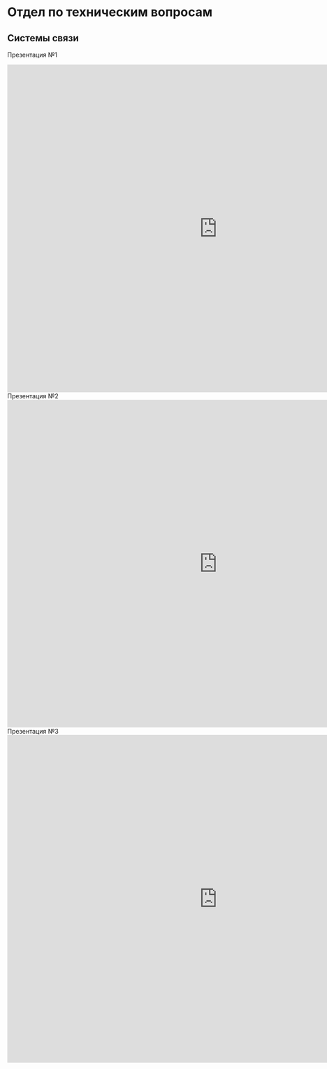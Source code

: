 
# Отдел по техническим вопросам

<HeroPattern />

<Tas />

## Системы связи

<Note>Презентация №1</Note>
<iframe
  src="https://docs.google.com/presentation/d/e/2PACX-1vSHbkkfBziNb6nk4jHrlVkOp_8N_1YuRBylVzms3QHgTg-aNuWlb3mVE7MUWcOGnL_-AXBx6cGef9MK/embed?start=false&loop=false&delayms=3000"
  frameborder="0"
  width="960"
  height="749"
  allowfullscreen="true"
  mozallowfullscreen="true"
  webkitallowfullscreen="true"
></iframe>
<Note>Презентация №2</Note>
<iframe
  src="https://docs.google.com/presentation/d/e/2PACX-1vRZ7jikJ5i4VuCGWeM15bUfanHPgPHu7JeeXWXpdArCMpPOHpEfsaSn4yQZ8uqfqO7xpal-DxoT_kiO/embed?start=false&loop=false&delayms=3000"
  frameborder="0"
  width="960"
  height="749"
  allowfullscreen="true"
  mozallowfullscreen="true"
  webkitallowfullscreen="true"
></iframe>
<Note>Презентация №3</Note>
<iframe
  src="https://docs.google.com/presentation/d/e/2PACX-1vTTy6quCJTCBdWle6ULPBE4uOxXX4KOMFmEK2jBjOIh8BZFqcKNa0cmPjwzD3lLbbA3KViOQZhetTDy/embed?start=false&loop=false&delayms=3000"
  frameborder="0"
  width="960"
  height="749"
  allowfullscreen="true"
  mozallowfullscreen="true"
  webkitallowfullscreen="true"
></iframe>
